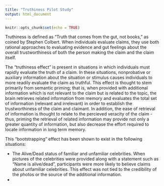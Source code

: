 ```yaml
---
title: "Truthiness Pilot Study"
output: html_document
---
```


```r
knitr::opts_chunk$set(echo = TRUE)
```

Truthiness is defined as "Truth that comes from the gut, not books," as coined by Stephen Colbert. When individuals evaluate claims, they use both rational approaches to evaluating evidence and gut feelings about the overall trustworthiness of both the person making the claim and the claim itself. 

The "truthiness effect" is present in situations in which individuals must rapidly evaluate the truth of a claim. In these situations, nonprobative or auxiliary information about the situation or stimulus causes individuals to more readily evaluate the claim as truthful. This effect is thought to stem primarily from semantic priming; that is, when provided with additional information which is not relevant to the claim but is related to the topic, the brain retrieves related information from memory and evaluates the total set of information (relevant and irrelevant) in order to establish the trustworthiness of the claim and claimant. In addition, the ease of retrieval of information is thought to relate to the percieved veracity of the claim - thus, priming the retrieval of related information may provide not only a greater quantity of information, but also decrease the effort required to locate information in long term memory.

This "bootstrapping" effect has been shown to exist in the following situations:

- The Alive/Dead status of familiar and unfamiliar celebrities. When pictures of the celebrities were provided along with a statement such as "Name is alive/dead", participants were more likely to believe claims about unfamiliar celebrities. This effect was not tied to the credibility of the photos or the source of the additional information.
- 